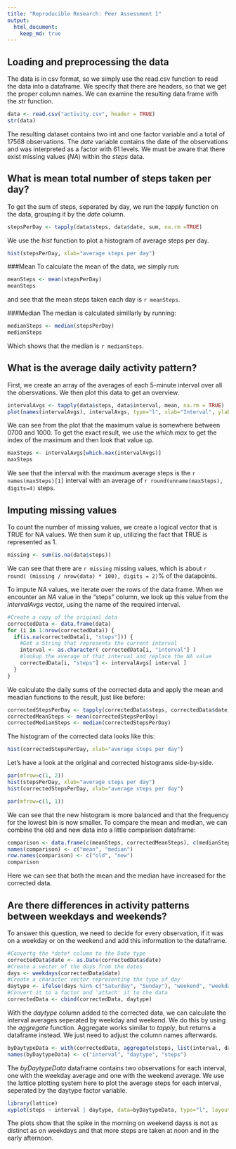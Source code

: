 ```yaml
---
title: "Reproducible Research: Peer Assessment 1"
output: 
  html_document:
    keep_md: true
---
```



## Loading and preprocessing the data
The data is in csv format, so we simply use the read.csv function to read the data
into a dataframe.
We specify that there are headers, so that we get the proper column names.
We can examine the resulting data frame with the *str* function.
```r
data <- read.csv("activity.csv", header = TRUE)
str(data)
```

The resulting dataset contains two int and one factor variable and a total of 17568 observations.
The *date* variable contains the date of the observations and was interpreted as a factor with 61 levels.
We must be aware that there exist missing values (*NA*) within the *steps* data.


## What is mean total number of steps taken per day?
To get the sum of steps, seperated by day, we run the *tapply* function on the data, grouping it by the *date* column. 

```r
stepsPerDay <- tapply(data$steps, data$date, sum, na.rm =TRUE)
```

We use the *hist* function to plot a histogram of average steps per day.

```r
hist(stepsPerDay, xlab="average steps per day")
```

###Mean
To calculate the mean of the data, we simply run:
```r
meanSteps <- mean(stepsPerDay)
meanSteps
```
and see that the mean steps taken each day is `r meanSteps`.  

###Median
The median is calculated simillarly by running:
```r
medianSteps <- median(stepsPerDay)
medianSteps
```

Which shows that the median is `r medianSteps`.

## What is the average daily activity pattern?
First, we create an array of the averages of each 5-minute interval
over all the obersvations.
We then plot this data to get an overview.

```r
intervalAvgs <- tapply(data$steps, data$interval, mean, na.rm = TRUE)
plot(names(intervalAvgs), intervalAvgs, type="l", xlab="Interval", ylab="Average steps")
```

We can see from the plot that the maximum value is somewhere between 0700 and 1000.
To get the exact result, we use the *which.max* to get the index of the maximum and
then look that value up.

```r
maxSteps <- intervalAvgs[which.max(intervalAvgs)]
maxSteps
```
We see that the interval with the maximum average steps is the `r names(maxSteps)[1]` interval with
an average of `r round(unname(maxSteps), digits=4)` steps.

## Imputing missing values
To count the number of missing values, we create a logical vector that is TRUE for NA values.
We then sum it up, utilizing the fact that TRUE is represented as 1.
```r
missing <- sum(is.na(data$steps))
```
We can see that there are `r missing` missing values, which is about `r round( (missing / nrow(data) * 100), digits = 2)`% of the datapoints.

To impute *NA* values, we iterate over the rows of the data frame.
When we encounter an *NA* value in the "steps" column, we look up this value
from the *intervalAvgs* vector, using the name of the required interval.
```r
#Create a copy of the original data
correctedData <- data.frame(data)
for (i in 1:nrow(correctedData)) {
  if(is.na(correctedData[i, "steps"])) {
    #Get a String that represents the current interval
    interval <- as.character( correctedData[i, "interval"] )
    #lookup the average of that interval and replace the NA value 
    correctedData[i, "steps"] <- intervalAvgs[ interval ]
  }
}
```

We calculate the daily sums of the corrected data and apply the mean and meadian functions to
the result, just like before:
```r
correctedStepsPerDay <- tapply(correctedData$steps, correctedData$date, sum, na.rm = TRUE)
correctedMeanSteps <- mean(correctedStepsPerDay)
correctedMedianSteps <- median(correctedStepsPerDay) 
```

The histogram of the corrected data looks like this:
```r
hist(correctedStepsPerDay, xlab="average steps per day")
```

Let's have a look at the original and corrected histograms side-by-side.
```r
par(mfrow=c(1, 2))
hist(stepsPerDay, xlab="average steps per day")
hist(correctedStepsPerDay, xlab="average steps per day")
```
```r
par(mfrow=c(1, 1))
```

We can see that the new histogram is more balanced and that the frequency for the lowest bin
is now smaller. To compare the mean and median, we can combine the old and new data into a little comparison dataframe:
```r
comparison <- data.frame(c(meanSteps, correctedMeanSteps), c(medianSteps, correctedMedianSteps))
names(comparison) <- c("mean", "median")
row.names(comparison) <- c("old", "new")
comparison
```

Here we can see that both the mean and the median have increased for the corrected data.

## Are there differences in activity patterns between weekdays and weekends?
To answer this question, we need to decide for every observation,
if it was on a weekday or on the weekend and add this information to the dataframe.

```r
#Convertg the *date* column to the Date type
correctedData$date <- as.Date(correctedData$date)
#Create a vector of the days from the dates
days <- weekdays(correctedData$date)
#Create a character vector representing the type of day
daytype <- ifelse(days %in% c("Saturday", "Sunday"), "weekend", "weekday")
#Convert it to a factor and 'attach' it to the data
correctedData <- cbind(correctedData, daytype)
```

With the *daytype* column added to the corrected data,
we can calculate the interval averages seperated by weekday and weekend.
We do this by using the *aggregate* function.
Aggregate works similar to *tapply*, but returns a dataframe instead.
We just need to adjust the column names afterwards.

```r
byDaytypeData <- with(correctedData, aggregate(steps, list(interval, daytype), mean) )
names(byDaytypeData) <- c("interval", "daytype", "steps")
```

The *byDaytypeData* dataframe contains two observations for each interval,
one with the weekday average and one with the weekend average.
We use the lattice plotting system here to plot the average steps for each interval,
seperated by the daytype factor variable.

```r
library(lattice)
xyplot(steps ~ interval | daytype, data=byDaytypeData, type="l", layout=c(1,2))
```

The plots show that the spike in the morning on weekend dayss is not as distinct
as on weekdays and that more steps are taken at noon and in the early afternoon.










